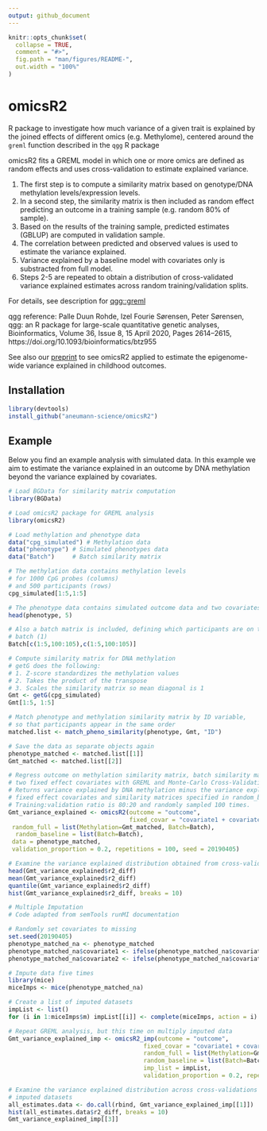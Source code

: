 ```yaml
---
output: github_document
---
```


<!-- README.md is generated from README.Rmd. Please edit that file -->

```r
knitr::opts_chunk$set(
  collapse = TRUE,
  comment = "#>",
  fig.path = "man/figures/README-",
  out.width = "100%"
)
```

# omicsR2

<!-- badges: start -->
<!-- badges: end -->

R package to investigate how much variance of a given trait is explained by
the joined effects of different omics (e.g. Methylome),
centered around the `greml` function described in the `qgg` R package

omicsR2 fits a GREML model in which one or more omics are defined as
random effects and uses cross-validation to estimate explained variance.

1. The first step is to compute a similarity matrix based on
genotype/DNA methylation levels/expression levels. 
2. In a second step, the similarity
matrix is then included as random effect predicting an outcome in a 
training sample (e.g. random 80% of sample).
3. Based on the results of the training sample, predicted estimates (GBLUP)
are computed in validation sample.
4. The correlation between predicted and observed values is used to estimate
the variance explained.
5. Variance explained by a baseline model with covariates only is substracted
from full model.
6. Steps 2-5 are repeated to obtain a distribution of cross-validated variance
explained estimates across random training/validation splits.

For details, see description for 
[qgg::greml](https://psoerensen.github.io/qgg/articles/GBLUP_cross_validation.html)

qgg reference:
Palle Duun Rohde, Izel Fourie Sørensen, Peter Sørensen,
qgg: an R package for large-scale quantitative genetic analyses,
Bioinformatics, Volume 36, Issue 8, 15 April 2020, Pages 2614–2615,
https://doi.org/10.1093/bioinformatics/btz955

See also our [preprint](https://doi.org/10.1101/2021.06.24.21259449) to see
omicsR2 applied to estimate the epigenome-wide variance explained in childhood 
outcomes.

## Installation

``` r
library(devtools)
install_github("aneumann-science/omicsR2")
```

## Example

Below you find an example analysis with simulated data. In this example we aim
to estimate the variance explained in an outcome by DNA methylation beyond 
the variance explained by covariates. 

```r
# Load BGData for similarity matrix computation
library(BGData)

# Load omicsR2 package for GREML analysis
library(omicsR2)

# Load methylation and phenotype data
data("cpg_simulated") # Methylation data
data("phenotype") # Simulated phenotypes data
data("Batch")     # Batch similarity matrix

# The methylation data contains methylation levels
# for 1000 CpG probes (columns)
# and 500 participants (rows)
cpg_simulated[1:5,1:5]

# The phenotype data contains simulated outcome data and two covariates
head(phenotype, 5)

# Also a batch matrix is included, defining which participants are on the same
# batch (1)
Batch[c(1:5,100:105),c(1:5,100:105)]

# Compute similarity matrix for DNA methylation
# getG does the following:
# 1. Z-score standardizes the methylation values
# 2. Takes the product of the transpose
# 3. Scales the similarity matrix so mean diagonal is 1
Gmt <- getG(cpg_simulated)
Gmt[1:5, 1:5]

# Match phenotype and methylation similarity matrix by ID variable,
# so that participants appear in the same order
matched.list <- match_pheno_similarity(phenotype, Gmt, "ID")

# Save the data as separate objects again
phenotype_matched <- matched.list[[1]]
Gmt_matched <- matched.list[[2]]

# Regress outcome on methylation similarity matrix, batch similarity matrix,
# two fixed effect covariates with GREML and Monte-Carlo Cross-Validation.
# Returns variance explained by DNA methylation minus the variance explained by
# fixed effect covariates and similarity matrices specified in random_baseline.
# Training:validation ratio is 80:20 and randomly sampled 100 times.
Gmt_variance_explained <- omicsR2(outcome = "outcome",
                                  fixed_covar = "covariate1 + covariate2",
 random_full = list(Methylation=Gmt_matched, Batch=Batch),
  random_baseline = list(Batch=Batch),
 data = phenotype_matched,
 validation_proportion = 0.2, repetitions = 100, seed = 20190405)

# Examine the variance explained distribution obtained from cross-validation
head(Gmt_variance_explained$r2_diff)
mean(Gmt_variance_explained$r2_diff)
quantile(Gmt_variance_explained$r2_diff)
hist(Gmt_variance_explained$r2_diff, breaks = 10)

# Multiple Imputation
# Code adapted from semTools runMI documentation

# Randomly set covariates to missing
set.seed(20190405)
phenotype_matched_na <- phenotype_matched
phenotype_matched_na$covariate1 <- ifelse(phenotype_matched_na$covariate1 <= quantile(phenotype_matched_na$covariate1, .3), NA, phenotype_matched_na$covariate1)
phenotype_matched_na$covariate2 <- ifelse(phenotype_matched_na$covariate2 <= quantile(phenotype_matched_na$covariate2, .3), NA, phenotype_matched_na$covariate2)

# Impute data five times
library(mice)
miceImps <- mice(phenotype_matched_na)

# Create a list of imputed datasets
impList <- list()
for (i in 1:miceImps$m) impList[[i]] <- complete(miceImps, action = i)

# Repeat GREML analysis, but this time on multiply imputed data
Gmt_variance_explained_imp <- omicsR2_imp(outcome = "outcome",
                                      fixed_covar = "covariate1 + covariate2",
                                      random_full = list(Methylation=Gmt_matched, Batch=Batch),
                                      random_baseline = list(Batch=Batch),
                                      imp_list = impList,
                                      validation_proportion = 0.2, repetitions = 100, seed = 20190405)

# Examine the variance explained distribution across cross-validations and
# imputed datasets
all_estimates.data <- do.call(rbind, Gmt_variance_explained_imp[[1]])
hist(all_estimates.data$r2_diff, breaks = 10)
Gmt_variance_explained_imp[[3]]
```
